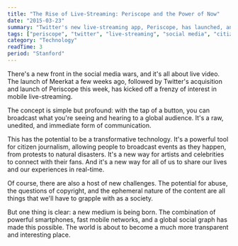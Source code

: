 ```yaml
---
title: "The Rise of Live-Streaming: Periscope and the Power of Now"
date: "2015-03-23"
summary: "Twitter's new live-streaming app, Periscope, has launched, and it's already clear that this is a powerful new medium. The ability to broadcast live video from your phone to the entire world is a game-changer for social media and citizen journalism."
tags: ["periscope", "twitter", "live-streaming", "social media", "citizen journalism", "meerkat"]
category: "Technology"
readTime: 3
period: "Stanford"
---
```


There's a new front in the social media wars, and it's all about live video. The launch of Meerkat a few weeks ago, followed by Twitter's acquisition and launch of Periscope this week, has kicked off a frenzy of interest in mobile live-streaming.

The concept is simple but profound: with the tap of a button, you can broadcast what you're seeing and hearing to a global audience. It's a raw, unedited, and immediate form of communication.

This has the potential to be a transformative technology. It's a powerful tool for citizen journalism, allowing people to broadcast events as they happen, from protests to natural disasters. It's a new way for artists and celebrities to connect with their fans. And it's a new way for all of us to share our lives and our experiences in real-time.

Of course, there are also a host of new challenges. The potential for abuse, the questions of copyright, and the ephemeral nature of the content are all things that we'll have to grapple with as a society.

But one thing is clear: a new medium is being born. The combination of powerful smartphones, fast mobile networks, and a global social graph has made this possible. The world is about to become a much more transparent and interesting place.
